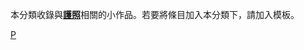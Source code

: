 {{hiddencat}}
本分類收錄與'''[[護照|護照]]'''相關的小作品。若要將條目加入本分類下，請加入'''{{tl|Passport-stub}}'''模板。
[[Category:小作品類別|P]]